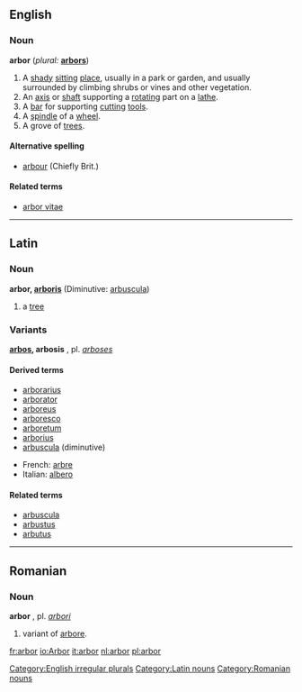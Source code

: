==English==

===Noun===
'''arbor'''  (''plural:'' '''[[arbors]]''')
# A [[shady]] [[sit]]ting [[place]], usually in a park or garden, and usually surrounded by climbing shrubs or vines and other vegetation.
# An [[axis]] or [[shaft]] supporting a [[rotate|rotating]] part on a [[lathe]].
# A [[bar]] for supporting [[cut]]ting [[tool]]s.
# A [[spindle]] of a [[wheel]].
# A grove of [[tree]]s.
====Alternative spelling====
*[[arbour]] (Chiefly Brit.)
====Related terms====
*[[arbor vitae]]

[[Category:English irregular plurals]]

----

==Latin==

===Noun===
'''arbor, [[Wiktionary Appendix:Latin third declension|arboris]]''' {{f}} (Diminutive: [[arbuscula]])

#a [[tree]]
===Variants===
'''[[arbos]], arbosis''' {{f}}, pl. ''[[arboses]]''

====Derived terms====
*[[arborarius]]
*[[arborator]]
*[[arboreus]]
*[[arboresco]]
*[[arboretum]]
*[[arborius]]
*[[arbuscula]] (diminutive)

*French: [[arbre]]
*Italian: [[albero]]

====Related terms====
*[[arbuscula]]
*[[arbustus]]
*[[arbutus]]
----

==Romanian==
===Noun===
'''arbor''' {{m}}, pl. ''[[arbori]]''
#variant of [[arbore]].
[[Category:Latin nouns]]
[[Category:Romanian nouns]]
[[fr:arbor]]
[[io:Arbor]]
[[it:arbor]]
[[nl:arbor]]
[[pl:arbor]]